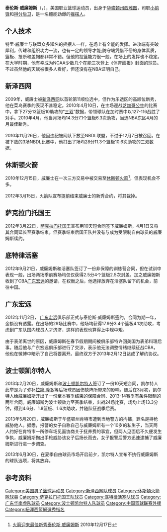 {{noteTA
|T=zh-hans:泰伦斯·威廉姆斯;zh-hk:泰倫斯·威廉士;zh-tw:泰倫斯·威廉姆斯;
|G1=NBA
}}
{{Infobox NBA Player
| image =Terrence_Williams_NJ_Nets.jpg
| caption =
| name = 泰伦斯·威廉姆斯<br />Terrence Williams
| nickname = T-Will
| position = [[得分后卫|得分后卫]]/[[小前锋|小前锋]]
| height_ft = 6 | height_in = 6
| weight_lb  = 220
| team = 自由身
| number = 
| league = [[NBA|NBA]]/[[CBA|CBA]]
| nationality = {{USA}}
| birth_date = {{birth date and age|1987|6|28}}
| birth_place = {{USA}}[[华盛顿州|华盛顿州]][[西雅图|西雅图]]
| college = [[路易斯维尔大学|路易斯维尔大学]]
| draft_round = 1
| draft_pick  = 11
| draft_year = 2009
| draft_team = [[新泽西网|新泽西网]]
| career_start = 2009年
| career_end = 
| teams = [[新泽西网|新泽西网]]（2009-2010）<br />[[休斯顿火箭|休斯顿火箭]]（2010-2012）<br />[[薩克拉門托帝王|薩克拉門托帝王]]（2012）<br />[[底特律活塞|底特律活塞]]（2012）<br />[[广东宏远|广东宏远]]（2012-2013）<br />[[波士顿凯尔特人|波士顿凯尔特人]]（2013）
| awards = 
* 2007年马尔卡洲“最有价值球员”
* 2008年华盛顿邮报“最具潜力的50名球员”
* 2010年4月NBA东区月最佳新秀
}}
'''泰伦斯·威廉姆斯'''（{{lang-en|'''Terrence Williams'''}}，{{bd|1987年|6月28日|||W}}），美国职业篮球运动员，出身于[[华盛顿州|华盛顿州]][[西雅图|西雅图]]，司职[[小前锋|小前锋]]和[[得分后卫|得分后卫]]，是一名體能劲爆的[[摇摆人|摇摆人]]。

== 个人技术 ==
特里·威廉士与联盟众多知名的摇摆人一样，在场上有全能的发挥。进攻端有突破犀利，传球和组织功力一流，也有一定的领导才能;防守端凭借不俗的身体素质，篮板、抢断和盖帽都非常不错。但他的投篮能力很一般，在场上的发挥也不稳定。在大学时期，他有幸成为NCAA少数几个在能三次登上《体育画报》封面的球员。不过虽然他的天赋被很多人看好，但还没有在NBA证明自己。

== 新泽西网 ==
2009年，威廉士被[[新泽西网|新泽西网]]以首轮第11顺位选中，但作为乐透区的高顺位新秀，他在菜鸟赛季的表现不甚稳定。2010年4月10日，在主场迎战[[芝加哥公牛|芝加哥公牛]]的比赛中，拿下27分13篮板10助攻的“[[三双|三双]]”数据，带领球队在加时赛中以127-116战胜了对手。2010年4月，他当月场均14.3分7.1个篮板6.3次助攻，当选NBA东区4月的月最佳新秀。<br /><br />
2010年11月26日，他因违纪被网队下放至NBDL联盟，不过于12月7日被召回。在被下放的3场NBDL比赛中，他打出了场均28分11.3个篮板10.6次助攻的三双数据。

== 休斯顿火箭 ==
2010年12月15日，威廉士在一次三方交易中被交易至[[休斯顿火箭|休斯顿火箭]]<ref>[http://news.cntv.cn/20101217/111682.shtml 火箭迎来最佳新秀泰伦斯 威廉姆斯] {{Wayback|url=http://news.cntv.cn/20101217/111682.shtml |date=20160304110222 }}2010年12月17日</ref>，但表现机会不多。<br />
<br />
2012年3月15日，火箭队宣布提前结束威廉士的新秀合约，将其裁掉。

== 萨克拉门托国王 ==
2012年3月22日，[[萨克拉门托国王|萨克拉门托国王]]宣布用10天短合同签下威廉姆斯，4月1日又将其合同延长至赛季结束。但赛季结束后国王队并没有与成为受限制自由球员的威廉姆斯续约。

== 底特律活塞 ==
2012年9月21日，威廉姆斯和活塞队签订了一份非保障的训练营合同，但在试训中表现一般，出场两场季前赛场均仅仅获得2.5分4个篮板2.5次封盖。加之威廉姆斯收到了CBA[[广东宏远|广东宏远]]的邀请，在权衡之后，他选择放弃在活塞队留下的机会，前往中国。

== 广东宏远 ==
2012年11月2日， [[广东宏远|广东宏远]]俱乐部正式与泰伦斯·威廉姆斯签约，合同为期一年，金额没有透露。在出场的29场比赛中，他场均获得17.9分3.4个篮板4.1次助攻，考虑到广东队国内球员人才济济，这样的表现也算得上中规中矩。<br />
<br />
由于表弟离世的原因，威廉姆斯在春节假期期间被俱乐部特许回美国为表弟料理后事。随后他与广东宏远俱乐部进行了交涉，表示他无法调整情绪继续征战CBA，他也在微博中暗示了自己将要离开。最终双方于2013年2月12日达成了解约协议。

== 波士顿凯尔特人 ==
2013年2月20日，威廉姆斯和[[波士顿凯尔特人|波士顿凯尔特人]]签订了一份10天短合同，凯尔特人此举是为了弥补[[拉简·隆多|拉简·隆多]]等后场球员因伤缺阵所带来的影响。随后在3月初，凯尔特人给威廉姆斯开出了一份至本赛季结束的保障合同、2013-14赛季有条件限制的两年合同。威廉姆斯为波士顿效力至赛季结束，出战24场比赛，场均上场13.3分钟，得到4.6分、1.8篮板、1.6次助攻，并随队征战季后赛。

2013年5月20日，威廉姆斯于华盛顿州肯特市遭到当地警方的拘捕，罪名是持枪威胁他人。据悉，报警的女子自称自己与威廉姆斯有一个10岁的私生子，当天两人约好在肯特市一所停车场见面协商关于抚养费的事宜，但两人见面后不久便发生争执，威廉姆斯掏出手枪威胁该女子后扬长而去，女子报警后警方迅速逮捕了威廉姆斯进行进一步调查。

2013年6月30日，在夏季自由球员市场开启前夕，凯尔特人宣布不执行威廉姆斯的球队选项，将其放弃。

== 参考资料 ==
{{reflist}}

{{2009 NBA Draft}}

{{Authority control}}
{{DEFAULTSORT:Williams, Terrence}}
[[Category:美国男子篮球运动员|Category:美国男子篮球运动员]]
[[Category:新泽西网队球员|Category:新泽西网队球员]]
[[Category:休斯頓火箭隊球員|Category:休斯頓火箭隊球員]]
[[Category:萨克拉门托国王队球员|Category:萨克拉门托国王队球员]]
[[Category:底特律活塞队球员|Category:底特律活塞队球员]]
[[Category:广东华南虎队球员|Category:广东华南虎队球员]]
[[Category:波士顿凯尔特人队球员|Category:波士顿凯尔特人队球员]]
[[Category:中国篮球联赛外援|Category:中国篮球联赛外援]]
[[Category:紐澤西籃網選秀指名|Category:紐澤西籃網選秀指名]]